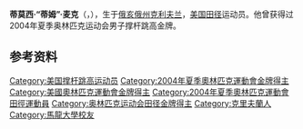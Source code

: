 {{MedalTableTop}}
{{MedalSport | 男子[[田徑|田徑]]}}
{{MedalCountry | {{USA}} }}
{{MedalCompetition|[[奧林匹克運動會|奧林匹克運動會]]}}
{{MedalGold|[[2004年夏季奧林匹克運動會|2004年雅典]]|[[2004年夏季奧林匹克運動會田徑比賽|撑杆跳]]}}
{{MedalBottom}}
'''蒂莫西·“蒂姆”·麦克'''（{{lang-en|Timothy "Tim" Mack}}，{{bd|1972年|9月15日||}}），生于[[俄亥俄州|俄亥俄州]][[克利夫兰_(俄亥俄州)|克利夫兰]]，[[美国|美国]][[田径|田径]]运动员。他曾获得过2004年夏季奥林匹克运动会男子撑杆跳高金牌。

== 参考资料 ==
{{reflist}}

{{奥林匹克运动会田径比赛男子撑杆跳高冠军}}

{{Authority control}}
{{DEFAULTSORT:Mack, Timothy}}
[[Category:美国撑杆跳高运动员|Category:美国撑杆跳高运动员]]
[[Category:2004年夏季奧林匹克運動會金牌得主|Category:2004年夏季奧林匹克運動會金牌得主]]
[[Category:美國奧林匹克運動會金牌得主|Category:美國奧林匹克運動會金牌得主]]
[[Category:2004年夏季奧林匹克運動會田徑運動員|Category:2004年夏季奧林匹克運動會田徑運動員]]
[[Category:奥林匹克运动会田径金牌得主|Category:奥林匹克运动会田径金牌得主]]
[[Category:克里夫蘭人|Category:克里夫蘭人]]
[[Category:馬龍大學校友|Category:馬龍大學校友]]


{{US-sport-bio-stub}}